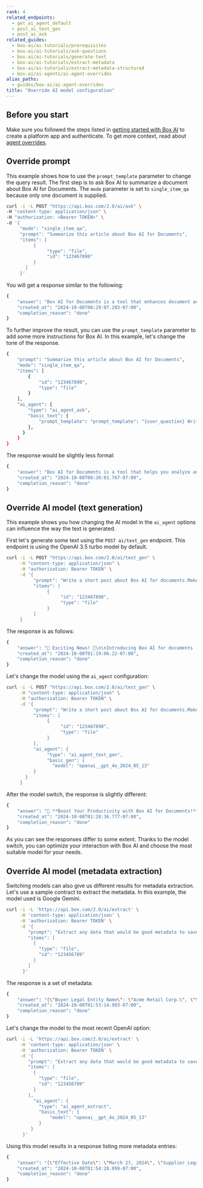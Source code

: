 ```yaml
---
rank: 4
related_endpoints:
  - get_ai_agent_default
  - post_ai_text_gen
  - post_ai_ask
related_guides:
  - box-ai/ai-tutorials/prerequisites
  - box-ai/ai-tutorials/ask-questions
  - box-ai/ai-tutorials/generate-text
  - box-ai/ai-tutorials/extract-metadata
  - box-ai/ai-tutorials/extract-metadata-structured
  - box-ai/ai-agents/ai-agent-overrides
alias_paths:
  - guides/box-ai/ai-agent-overrides
title: "Override AI model configuration"
---
```

## Before you start

Make sure you followed the steps listed in [getting started with Box AI][prereq] to create a platform app and authenticate.
To get more context, read about [agent overrides][agent-overrides].

## Override prompt

This example shows how to use the `prompt_template` parameter to change the 
query result.
The first step is to ask Box AI to summarize a document about Box AI for Documents.
The `mode` parameter is set to `single_item_qa` because only one document is supplied.

```sh
curl -i -L POST "https://api.box.com/2.0/ai/ask" \
-H "content-type: application/json" \
-H "authorization: <Bearer TOKEN>" \
-d '{
     "mode": "single_item_qa",
     "prompt": "Summarize this article about Box AI for Documents",
     "items": [
          {
               "type": "file",
               "id": "123467890"
          }
       ]
     }'
```

You will get a response similar to the following:

```sh
{
    "answer": "Box AI for Documents is a tool that enhances document analysis by allowing users to summarize content, identify key points, and draft outlines directly from files in Box. It supports various file types, including text documents, spreadsheets, and presentation slides. Users can initiate interactions with Box AI through the web app, where they can select suggestions or type specific questions. Responses are generated in real time, and users have options to save or clear chat history. The document also provides guidelines for effective inquiries and troubleshooting tips for potential issues with using Box AI.",
    "created_at": "2024-10-08T00:29:07.283-07:00",
    "completion_reason": "done"
}
```

To further improve the result, you can use the `prompt_template` parameter to add some more instructions for Box AI. In this example, let's change the tone of the response.

```sh
{
    "prompt": "Summarize this article about Box AI for Documents",
    "mode": "single_item_qa",
    "items": [
        {
            "id": "123467890",
            "type": "file"
        }
    ],
    "ai_agent": {
        "type": "ai_agent_ask",
        "basic_text": {
            "prompt_template": "prompt_template": "{user_question} Write the summary in an informal way.{content}"
        },
      }
    }
}
```

The response would be slightly less formal:

```sh
{
    "answer": "Box AI for Documents is a tool that helps you analyze and gain insights from your documents in Box. You can use it to summarize content, identify key points, and draft outlines, making it easier to handle meeting notes, reports, and marketing materials. To get started, just open a file in the Box web app and click the Box AI button. It offers quick suggestions like summarizing the document or checking for next steps. Responses are generated in real time, and you can save them or clear chat history as needed. Just remember, Box AI only pulls info from the document you're viewing, so be specific with your questions!",
    "created_at": "2024-10-08T00:38:01.767-07:00",
    "completion_reason": "done"
}
```

## Override AI model (text generation)

This example shows you how changing the AI model in the `ai_agent` options can influence the way the text is generated.

First let's generate some text using the `POST ai/text_gen` endpoint. This endpoint is using the OpenAI 3.5 turbo model by default.

```sh
curl -i -L POST "https://api.box.com/2.0/ai/text_gen" \
     -H "content-type: application/json" \
     -H "authorization: Bearer TOKEN" \
     -d '{
          "prompt": "Write a short post about Box AI for documents.Make it highlight the benefits of the solution. You can add some emoticons.",
          "items": [
               {
                    "id": "123467890",
                    "type": "file"
               }
          ]
     }
```

The response is as follows:

```sh
{
    "answer": "🌟 Exciting News! 🌟\n\nIntroducing Box AI for documents - your new best friend in creating smarter, more efficient content! 🤖💡\n\n🔹 Say goodbye to manual searching and organizing - Box AI does it all for you!\n🔹 Enjoy lightning-fast document analysis and categorization.\n🔹 Boost productivity with automated suggestions and smart recommendations.\n🔹 Collaborate seamlessly with real-time insights and intelligent tagging.\n\nExperience the future of document creation with Box AI - making work easier, faster, and more fun! 🚀💻 #BoxAI #SmartDocuments",
    "created_at": "2024-10-08T01:19:06.22-07:00",
    "completion_reason": "done"
}
```

Let's change the model using the `ai_agent` configuration:

```sh
curl -i -L POST "https://api.box.com/2.0/ai/text_gen" \
     -H "content-type: application/json" \
     -H "authorization: Bearer TOKEN" \
     -d '{
          "prompt": "Write a short post about Box AI for documents.Make it highlight the benefits of the solution. You can add some emoticons.",
          "items": [
               {
                    "id": "123467890",
                    "type": "file"
               }
          ],
          "ai_agent": {
               "type": "ai_agent_text_gen",
               "basic_gen": {
                 "model": "openai__gpt_4o_2024_05_13"
          }
       }
     }

```

After the model switch, the response is slightly different:

```sh
{
    "answer": "🚀 **Boost Your Productivity with Box AI for Documents!** 📄✨\n\nSay goodbye to tedious document creation and editing! With Box AI, you can streamline your workflow and focus on what truly matters. Here’s why you’ll love it:\n\n1. **Smart Suggestions** 🤖: Get real-time recommendations to enhance your content.\n2. **Automated Formatting** 📝: Ensure consistency across all your documents effortlessly.\n3. **Collaboration Made Easy** 👥: Work seamlessly with your team, no matter where they are.\n4. **Time-Saving Templates** ⏳: Use pre-built templates to speed up document creation.\n5. **Enhanced Accuracy** ✅: Reduce errors with intelligent proofreading.\n\nTransform the way you work with documents and experience a new level of efficiency with Box AI! 🌟",
    "created_at": "2024-10-08T01:28:36.777-07:00",
    "completion_reason": "done"
}
```

As you can see the responses differ to some extent. Thanks to the model switch, you can optimize your interaction with Box AI and choose the most suitable model for your needs.

## Override AI model (metadata extraction)

Switching models can also give us different results for metadata extraction.
Let's use a sample contract to extract the metadata. In this example, the model used is Google Gemini.

```sh
curl -i -L 'https://api.box.com/2.0/ai/extract' \
     -H 'content-type: application/json' \
     -H 'authorization: Bearer TOKEN' \
     -d '{
        "prompt": "Extract any data that would be good metadata to save for future contracts.",
        "items": [
          {
            "type": "file",
            "id": "123456789"
          }
        ]
      }'
```

The response is a set of metadata:

```sh
{
    "answer": "{\"Buyer Legal Entity Name\": \"Acme Retail Corp.\", \"Supplier Legal Entity Name\": \"Acme Manufacturing Inc.\", \"Buyer Contact Person\": \"Jane Doe\", \"Supplier Contact Person\": \"Eva Smith\", \"Payment Term\": \"payment in full before pickup of goods\", \"Invoice Currency\": \"Euro\", \"Incoterm\": \"FCA Amsterdam\", \"Governing Law\": \"laws state jurisdiction in which supplier is located\", \"Effective Date\": \"March 27, 2024\", \"Buyer Signature Date\": \"March 28th, 2024\", \"Supplier Signature Date\": \"March 28th, 2024\"}",
    "created_at": "2024-10-08T01:53:14.993-07:00",
    "completion_reason": "done"
}
```

Let's change the model to the most recent OpenAI option:

```sh
curl -i -L 'https://api.box.com/2.0/ai/extract' \
     -H 'content-type: application/json' \
     -H 'authorization: Bearer TOKEN' \
     -d '{
        "prompt": "Extract any data that would be good metadata to save for future contracts.",
        "items": [
          {
            "type": "file",
            "id": "123456789"
          }
        ],
          "ai_agent": {
            "type": "ai_agent_extract",
            "basic_text": {
                "model": "openai__gpt_4o_2024_05_13"
            }
         }
      }'
```

Using this model results in a response listing more metadata entries:

```sh
{
    "answer": "{\"Effective Date\": \"March 27, 2024\", \"Supplier Legal Entity Name\": \"Acme Manufacturing Inc.\", \"Supplier Registered Office Address\": \"123 Main Street\", \"Supplier Contact Person(s)\": \"Eva Smith\", \"Buyer Legal Entity Name\": \"Acme Retail Corp.\", \"Buyer Registered Office Address\": \"456 Market Avenue\", \"Buyer Contact Person(s)\": \"Jane Doe\", \"Incoterm\": \"FCA Amsterdam\", \"Payment Term\": \"payment in full before pickup of goods\", \"Invoice Currency\": \"Euro\", \"Buyer Printed Name\": \"Jane Doe\", \"Buyer Date\": \"March 28th, 2024\", \"Buyer Title / Position\": \"CEO\", \"Seller Printed Name\": \"Eve Smith\", \"Seller Date\": \"March 28th, 2024\", \"Seller Title / Position\": \"Sales Manager\"}",
    "created_at": "2024-10-08T01:54:28.099-07:00",
    "completion_reason": "done"
}
```

[agent-overrides]: g://box-ai/ai-agents/ai-agent-overrides
[prereq]: g://box-ai/ai-tutorials/prerequisites